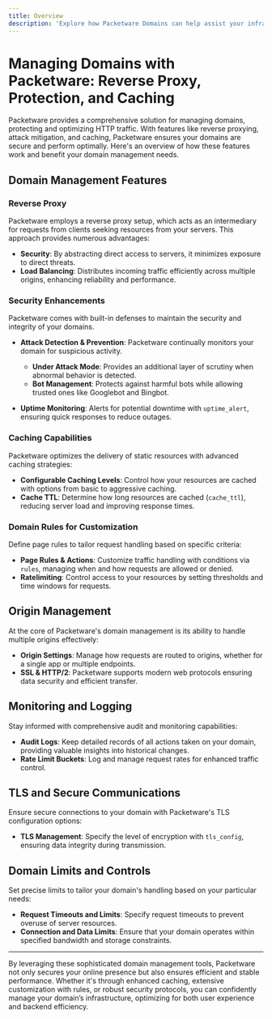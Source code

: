 ```yaml
---
title: Overview
description: 'Explore how Packetware Domains can help assist your infrastructure'
---
```

# Managing Domains with Packetware: Reverse Proxy, Protection, and Caching

Packetware provides a comprehensive solution for managing domains, protecting and optimizing HTTP traffic. With features like reverse proxying, attack mitigation, and caching, Packetware ensures your domains are secure and perform optimally. Here's an overview of how these features work and benefit your domain management needs.

## Domain Management Features

### Reverse Proxy

Packetware employs a reverse proxy setup, which acts as an intermediary for requests from clients seeking resources from your servers. This approach provides numerous advantages:

- **Security**: By abstracting direct access to servers, it minimizes exposure to direct threats.
- **Load Balancing**: Distributes incoming traffic efficiently across multiple origins, enhancing reliability and performance.

### Security Enhancements

Packetware comes with built-in defenses to maintain the security and integrity of your domains.

- **Attack Detection & Prevention**: Packetware continually monitors your domain for suspicious activity.
  - **Under Attack Mode**: Provides an additional layer of scrutiny when abnormal behavior is detected.
  - **Bot Management**: Protects against harmful bots while allowing trusted ones like Googlebot and Bingbot.
  
- **Uptime Monitoring**: Alerts for potential downtime with `uptime_alert`, ensuring quick responses to reduce outages.

### Caching Capabilities

Packetware optimizes the delivery of static resources with advanced caching strategies:

- **Configurable Caching Levels**: Control how your resources are cached with options from basic to aggressive caching.
- **Cache TTL**: Determine how long resources are cached (`cache_ttl`), reducing server load and improving response times.

### Domain Rules for Customization

Define page rules to tailor request handling based on specific criteria:

- **Page Rules & Actions**: Customize traffic handling with conditions via `rules`, managing when and how requests are allowed or denied.
- **Ratelimiting**: Control access to your resources by setting thresholds and time windows for requests.

## Origin Management

At the core of Packetware's domain management is its ability to handle multiple origins effectively:

- **Origin Settings**: Manage how requests are routed to origins, whether for a single app or multiple endpoints.
- **SSL & HTTP/2**: Packetware supports modern web protocols ensuring data security and efficient transfer.

## Monitoring and Logging

Stay informed with comprehensive audit and monitoring capabilities:

- **Audit Logs**: Keep detailed records of all actions taken on your domain, providing valuable insights into historical changes.
- **Rate Limit Buckets**: Log and manage request rates for enhanced traffic control.

## TLS and Secure Communications

Ensure secure connections to your domain with Packetware's TLS configuration options:

- **TLS Management**: Specify the level of encryption with `tls_config`, ensuring data integrity during transmission.

## Domain Limits and Controls

Set precise limits to tailor your domain's handling based on your particular needs:

- **Request Timeouts and Limits**: Specify request timeouts to prevent overuse of server resources.
- **Connection and Data Limits**: Ensure that your domain operates within specified bandwidth and storage constraints.
  
---

By leveraging these sophisticated domain management tools, Packetware not only secures your online presence but also ensures efficient and stable performance. Whether it's through enhanced caching, extensive customization with rules, or robust security protocols, you can confidently manage your domain’s infrastructure, optimizing for both user experience and backend efficiency.